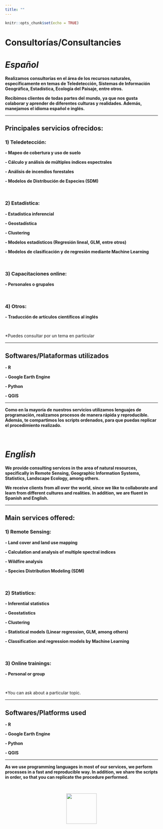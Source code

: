 ```yaml
---
title: ""
---
```


```r
knitr::opts_chunk$set(echo = TRUE)
```

# **Consultorías/Consultancies**

# ***Español***

**Realizamos consultorías en el área de los recursos naturales, específicamente en temas de Teledetección, Sistemas de Información Geográfica, Estadística, Ecología del Paisaje, entre otros. **

**Recibimos clientes de todas partes del mundo, ya que nos gusta colaborar y aprender de diferentes culturas y realidades. Además, manejamos el idioma español e inglés. **

<hr>

## **Principales servicios ofrecidos:**


### **1) Teledetección:**

**- Mapeo de cobertura y uso de suelo**

**- Cálculo y análisis de múltiples índices espectrales**

**- Análisis de incendios forestales**

**- Modelos de Distribución de Especies (SDM)**

\

### **2) Estadística:**

**- Estadística inferencial**

**- Geostadística**

**- Clustering**

**- Modelos estadísticos (Regresión lineal, GLM, entre otros)**

**- Modelos de clasificación y de regresión mediante Machine Learning**

\

### **3) Capacitaciones online:**

**- Personales o grupales**

\

### **4) Otros:**

**- Traducción de artículos científicos al inglés**

\

*Puedes consultar por un tema en particular

<hr>

## **Softwares/Plataformas utilizados**

**- R**

**- Google Earth Engine**

**- Python**

**- QGIS**

<hr>

**Como en la mayoría de nuestros servicios utilizamos lenguajes de programación, realizamos procesos de manera rápida y reproducible. Además, te compartimos los scripts ordenados, para que puedas replicar el procedimiento realizado. **

\

# ***English***

**We provide consulting services in the area of natural resources, specifically in Remote Sensing, Geographic Information Systems, Statistics, Landscape Ecology, among others. **

**We receive clients from all over the world, since we like to collaborate and learn from different cultures and realities. In addition, we are fluent in Spanish and English. **

<hr>

## **Main services offered:**

### **1) Remote Sensing:**

**- Land cover and land use mapping**

**- Calculation and analysis of multiple spectral indices**

**- Wildfire analysis**

**- Species Distribution Modeling (SDM)**

\

### **2) Statistics:**

**- Inferential statistics**

**- Geostatistics**

**- Clustering**

**- Statistical models (Linear regression, GLM, among others)**

**- Classification and regression models by Machine Learning**

\

### **3) Online trainings:**

**- Personal or group**

\


*You can ask about a particular topic.


<hr>

## **Softwares/Platforms used**

**- R**

**- Google Earth Engine**

**- Python**

**- QGIS**

<hr>

**As we use programming languages in most of our services, we perform processes in a fast and reproducible way. In addition, we share the scripts in order, so that you can replicate the procedure performed. **

\

<center>
![](images/logo_final.png){width="100"}
</center>